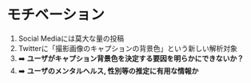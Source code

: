 <div>
  <h1>モチベーション</h1>
  <div style={{
    display: "flex",
    justifyContent: "center"
  }} >
    <ol style={{
      fontSize: 38
    }} className="list-with-nice-margin centered" >
      <li>
        Social Mediaには莫大な量の投稿
      </li>
      <li>
        Twitterに「撮影画像のキャプションの背景色」という新しい解析対象
      </li>
      <li style={{
        listStyleType: "none"
      }} >
        ➡️ <b>ユーザがキャプション背景色を決定する要因を明らかにできないか？</b>
      </li>
      <li style={{
        listStyleType: "none"
      }} >
        ➡️ <b>ユーザのメンタルヘルス, 性別等の推定に有用な情報か</b>
      </li>
    </ol>
  </div>
</div>

